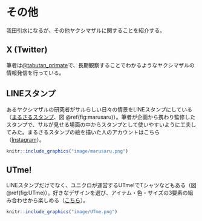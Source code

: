 # その他
我田引水になるが、その他ヤクシマザルに関することを紹介する。

## X (Twitter)
筆者は[\@tabutan_primate](https://twitter.com/tabutan_primate)で、長期観察することでわかるようなヤクシマザルの情報発信を行っている。 

## LINEスタンプ
あるヤクシマザルの研究者がサルらしい日々の情景をLINEスタンプにしている（[まるさるスタンプ](https://store.line.me/stickershop/product/25103401/ja)、図 \@ref(fig:marusaru)）。筆者が企画から携わり監修したスタンプで、サルが見せる場面の中からスタンプとして使いやすいように工夫してみた。まるさるスタンプの絵を描いた人のアカウントはこちら（[Instagram](https://www.instagram.com/non_in_the_forest?igsh=Z284cmljcXg4YXd0)）。

```r
knitr::include_graphics("image/marusaru.png")
```

## UTme!
LINEスタンプだけでなく、ユニクロが運営するUTme!でTシャツなどもある（図 \@ref(fig:UTme)）。好きなデザインを選び、アイテム・色・サイズの3要素の組み合わせから楽しめる（[こちら](https://utme.uniqlo.com/jp/front/mkt/show?id=1002353&locale=ja)）。

```r
knitr::include_graphics("image/UTme.png")
```






